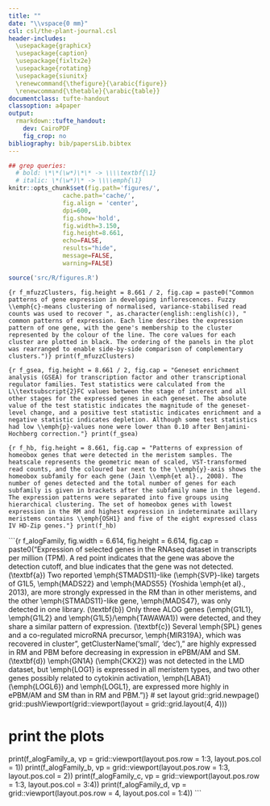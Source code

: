 ```yaml
---
title: ""
date: "\\vspace{0 mm}"
csl: csl/the-plant-journal.csl
header-includes:
  \usepackage{graphicx}
  \usepackage{caption}
  \usepackage{fixltx2e}
  \usepackage{rotating}
  \usepackage{siunitx}
  \renewcommand{\thefigure}{\arabic{figure}}
  \renewcommand{\thetable}{\arabic{table}}
documentclass: tufte-handout
classoption: a4paper
output:
  rmarkdown::tufte_handout:
    dev: CairoPDF
    fig_crop: no
bibliography: bib/papersLib.bibtex
---
```


```r
## grep queries:
  # bold: \*\*(\w*)\*\* -> \\\\textbf{\1}
  # italic: \*(\w*)\* -> \\\\emph{\1}
knitr::opts_chunk$set(fig.path='figures/',
               cache.path='cache/',
               fig.align = 'center', 
               dpi=600,
               fig.show='hold',
               fig.width=3.150,
               fig.height=8.661,
               echo=FALSE,
               results="hide",
               message=FALSE,
               warning=FALSE)

source('src/R/figures.R')
```

\begin{figure*}
 \includegraphics{data/lmdFigure.pdf}
\end{figure*}
\captionof{figure}{Laser microdissection of meristem samples in the early stages of inflorescence development. Samples were collected from the rachis meristem (\textbf{a} and \textbf{e}), the primary branch meristem (\textbf{b} and \textbf{f}), the elongating primary branch meristem and axillary meristem (\textbf{c} and \textbf{g}) and the spikelet meristem (\textbf{d} and \textbf{h}). Images show the samples before (\textbf{a}–\textbf{d}) and after (\textbf{e}–\textbf{h}) dissection. Scale bars represent \SI{200}{\micro\metre} (red, \textbf{a}--\textbf{c} and \textbf{e}--\textbf{g}) or \SI{320}{\micro\metre} (blue, \textbf{d} and \textbf{h}).}
\clearpage

```{r f_mfuzzClusters, fig.height = 8.661 / 2, fig.cap = paste0("Common patterns of gene expression in developing inflorescences. Fuzzy \\emph{c}-means clustering of normalised, variance-stabilised read counts was used to recover ", as.character(english::english(c)), " common patterns of expression. Each line describes the expression pattern of one gene, with the gene's membership to the cluster represented by the colour of the line. The core values for each cluster are plotted in black. The ordering of the panels in the plot was rearranged to enable side-by-side comparison of complementary clusters.")}
print(f_mfuzzClusters)
```

```{r f_gsea, fig.height = 8.661 / 2, fig.cap = "Geneset enrichment analysis (GSEA) for transcription factor and other transcriptional regulator families. Test statistics were calculated from the L\\textsubscript{2}FC values between the stage of interest and all other stages for the expressed genes in each geneset. The absolute value of the test statistic indicates the magnitude of the geneset-level change, and a positive test statistic indicates enrichment and a negative statistic indicates depletion. Although some test statistics had low \\emph{p}-values none were lower than 0.10 after Benjamini-Hochberg correction."}
print(f_gsea)
```

```{r f_hb, fig.height = 8.661, fig.cap = "Patterns of expression of homeobox genes that were detected in the meristem samples. The heatscale represents the geometric mean of scaled, VST-transformed read counts, and the coloured bar next to the \\emph{y}-axis shows the homeobox subfamily for each gene (Jain \\emph{et al}., 2008). The number of genes detected and the total number of genes for each subfamily is given in brackets after the subfamily name in the legend. The expression patterns were separated into five groups using hierarchical clustering. The set of homeobox genes with lowest expression in the RM and highest expression in indeterminate axillary meristems contains \\emph{OSH1} and five of the eight expressed class IV HD-Zip genes."}
print(f_hb)
```

```{r f_alogFamily, fig.width = 6.614, fig.height = 6.614, fig.cap = paste0("Expression of selected genes in the RNAseq dataset in transcripts per million (TPM). A red point indicates that the gene was above the detection cutoff, and blue indicates that the gene was not detected. (\\textbf{a}) Two reported \\emph{STMADS11}-like (\\emph{SVP}-like) targets of G1L5, \\emph{MADS22} and \\emph{MADS55} (Yoshida \\emph{et al}., 2013), are more strongly expressed in the RM than in other meristems, and the other \\emph{STMADS11}-like gene, \\emph{MADS47}, was only detected in one library. (\\textbf{b}) Only three ALOG genes (\\emph{G1L1}, \\emph{G1L2} and \\emph{G1L5}/\\emph{TAWAWA1}) were detected, and they share a similar pattern of expression. (\\textbf{c}) Several \\emph{SPL} genes and a co-regulated microRNA precursor, \\emph{MIR319A}, which was recovered in cluster ", getClusterName('small', 'dec')," are highly expressed in RM and PBM before decreasing in expression in ePBM/AM and SM. (\\textbf{d}) \\emph{GN1A} (\\emph{CKX2}) was not detected in the LMD dataset, but \\emph{LOG1} is expressed in all meristem types, and two other genes possibly related to cytokinin activation, \\emph{LABA1} (\\emph{LOGL6}) and \\emph{LOGL1}, are expressed more highly in ePBM/AM and SM than in RM and PBM.")}
# set layout
grid::grid.newpage()
grid::pushViewport(grid::viewport(layout = grid::grid.layout(4, 4)))

# print the plots
print(f_alogFamily_a, vp = grid::viewport(layout.pos.row = 1:3, layout.pos.col = 1))
print(f_alogFamily_b, vp = grid::viewport(layout.pos.row = 1:3, layout.pos.col = 2))
print(f_alogFamily_c, vp = grid::viewport(layout.pos.row = 1:3, layout.pos.col = 3:4))
print(f_alogFamily_d, vp = grid::viewport(layout.pos.row = 4, layout.pos.col = 1:4))
```


